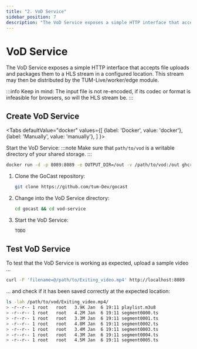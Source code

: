 ```yaml
---
title: "2. VoD Service"
sidebar_position: 7
description: "The VoD Service exposes a simple HTTP interface that accepts file uploads and packages them to a HLS stream in a configured location."
---
```



# VoD Service

The VoD Service exposes a simple HTTP interface that accepts file uploads and packages them to a HLS stream in a configured location. This stream may then be distributed by the TUM-Live/worker/edge module.

:::info
Keep in mind: The input file is not re-encoded, if its codec or format is infeasible for browsers, so will the HLS stream be.
:::

## Create VoD Service

<Tabs
  defaultValue="docker"
  values={[
    {label: 'Docker', value: 'docker'},
    {label: 'Manually', value: 'manually'},
  ]
}>

<TabItem value="docker">

Start the VoD Service:
:::note
Make sure that `path/to/vod` is a writable directory of your shared storage.
:::

```sh
docker run -d -p 8089:8089 -e OUTPUT_DIR=/out -v /path/to/vod:/out ghcr.io/tum-dev/gocast/vod-service:1.4.9
```

</TabItem>

<TabItem value="manually">

1. Clone the GoCast repository:
   ```sh
   git clone https://github.com/tum-Dev/gocast
   ```
2. Change into the VoD Service directory:

   ```sh
   cd gocast && cd vod-service
   ```

3. Start the VoD Service:
   ```sh
   TODO
   ```

</TabItem>

</Tabs>

## Test VoD Service

To test that the VoD Service is working as expected, upload a sample video ...

```sh
curl -F 'filename=@/path/to/Exiting_video.mp4' http://localhost:8089
```

... and check if it has been saved correctly at the expected location:

```sh
ls -lah /path/to/vod/Exiting_video.mp4/
> -r--r-- 1 root   root   3.9K Jan  6 19:11 playlist.m3u8
> -r--r-- 1 root   root   4.2M Jan  6 19:11 segment0000.ts
> -r--r-- 1 root   root   3.3M Jan  6 19:11 segment0001.ts
> -r--r-- 1 root   root   4.8M Jan  6 19:11 segment0002.ts
> -r--r-- 1 root   root   3.4M Jan  6 19:11 segment0003.ts
> -r--r-- 1 root   root   4.3M Jan  6 19:11 segment0004.ts
> -r--r-- 1 root   root   4.5M Jan  6 19:11 segment0005.ts
```
